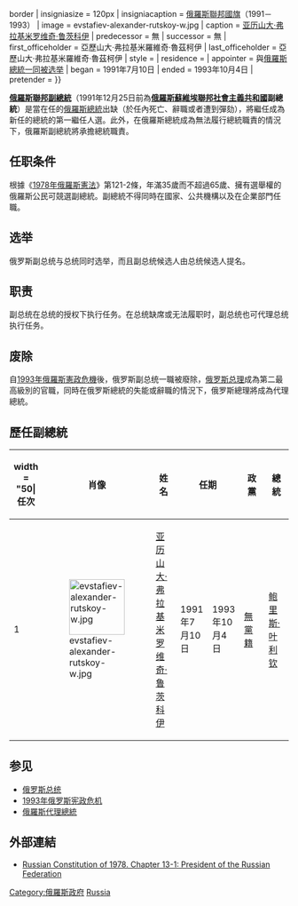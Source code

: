 {{Infobox former political post
| political_office = 副總統
| country = [[俄罗斯|俄羅斯聯邦]]
| insignia = Flag of Russia (1991–1993).svg{{!}}border
| insigniasize = 120px
| insigniacaption = [[俄羅斯國旗|俄羅斯聯邦國旗]]（1991－1993）
| image = evstafiev-alexander-rutskoy-w.jpg
| caption = [[亚历山大·弗拉基米罗维奇·鲁茨科伊|亚历山大·弗拉基米罗维奇·鲁茨科伊]]
| predecessor = 無
| successor = 無
| first_officeholder = 亞歷山大·弗拉基米羅維奇·魯茲柯伊
| last_officeholder = 亞歷山大·弗拉基米羅維奇·魯茲柯伊
| style = 
| residence = 
| appointer = 與[[俄羅斯總統|俄羅斯總統]][[直接选举|一同被选举]]
| began = 1991年7月10日
| ended = 1993年10月4日
| pretender = 
}}

'''[[俄羅斯|俄羅斯聯邦]][[副總統|副總統]]'''（1991年12月25日前為'''[[俄羅斯蘇維埃聯邦社會主義共和國|俄羅斯蘇維埃聯邦社會主義共和國]]副總統'''）是當在任的[[俄羅斯總統|俄羅斯總統]]出缺（於任內死亡、辭職或者遭到彈劾），將繼任成為新任的總統的第一繼任人選。此外，在俄羅斯總統成為無法履行總統職責的情況下，俄羅斯副總統將承擔總統職責。

==任职条件==
根據《[[Wikisource:ru:Конституция_Российской_Федерации_-_России_1978_года_(в_редакции_10_декабря_1992_года)|1978年俄羅斯憲法]]》第121-2條，年滿35歲而不超過65歲、擁有選舉權的俄羅斯公民可競選副總統。副總統不得同時在國家、公共機構以及在企業部門任職。

==选举==
俄罗斯副总统与总统同时选举，而且副总统候选人由总统候选人提名。

==职责==
副总统在总统的授权下执行任务。在总统缺席或无法履职时，副总统也可代理总统执行任务。

==废除==
自[[1993年俄羅斯憲政危機|1993年俄羅斯憲政危機]]後，俄罗斯副总统一職被廢除，[[俄罗斯总理|俄罗斯总理]]成為第二最高級別的官職，同時在俄罗斯總統的失能或辭職的情況下，俄罗斯總理將成為代理總統。

==歷任副總統==
{|class="wikitable" style="text-align:center"
|-
! width = "50|任次
! width = "100"|肖像
! width="100"|姓名
! colspan=2 width="150"|任期
! width="100"|政黨
! width="100"|總統
! width="200"|備註
|-
|1
|[[File:evstafiev-alexander-rutskoy-w.jpg|100px]]
|[[亚历山大·弗拉基米罗维奇·鲁茨科伊|亚历山大·弗拉基米罗维奇·鲁茨科伊]]
|1991年7月10日||1993年10月4日
|[[無黨籍|無黨籍]]
|[[鲍里斯·叶利钦|鲍里斯·叶利钦]]
|職位在[[1993年俄罗斯宪政危机|1993年俄罗斯宪政危机]]後被廢除，[[俄罗斯人民代表大会|俄罗斯人民代表大会]]宣布成為[[俄羅斯代理總統|俄羅斯代理總統]]
|}

==参见==
*[[俄罗斯总统|俄罗斯总统]] 
*[[1993年俄罗斯宪政危机|1993年俄罗斯宪政危机]]
*[[俄羅斯代理總統|俄羅斯代理總統]]

==外部連結==
*[[s:Конституция_Российской_Федерации_-_России_1978_года_(в_редакции_10_декабря_1992_года)#Глава_13-1._Президент_Российской_Федерации|Russian Constitution of 1978. Chapter 13-1: President of the Russian Federation]]

[[Category:俄羅斯政府|Category:俄羅斯政府]]
[[Category:副總統|Russia]]
{{亚洲题目|副總統}}
{{欧洲题目|副總統}}